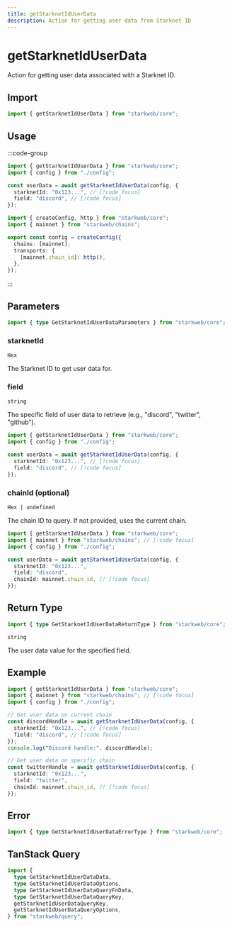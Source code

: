 ```yaml
---
title: getStarknetIdUserData
description: Action for getting user data from Starknet ID
---
```


# getStarknetIdUserData

Action for getting user data associated with a Starknet ID.

## Import

```ts
import { getStarknetIdUserData } from "starkweb/core";
```

## Usage

:::code-group

```ts [index.ts]
import { getStarknetIdUserData } from "starkweb/core";
import { config } from "./config";

const userData = await getStarknetIdUserData(config, {
  starknetId: "0x123...", // [!code focus]
  field: "discord", // [!code focus]
});
```

```ts [config.ts]
import { createConfig, http } from "starkweb/core";
import { mainnet } from "starkweb/chains";

export const config = createConfig({
  chains: [mainnet],
  transports: {
    [mainnet.chain_id]: http(),
  },
});
```

:::

## Parameters

```ts
import { type GetStarknetIdUserDataParameters } from "starkweb/core";
```

### starknetId

`Hex`

The Starknet ID to get user data for.

### field

`string`

The specific field of user data to retrieve (e.g., "discord", "twitter", "github").

```ts [index.ts]
import { getStarknetIdUserData } from "starkweb/core";
import { config } from "./config";

const userData = await getStarknetIdUserData(config, {
  starknetId: "0x123...", // [!code focus]
  field: "discord", // [!code focus]
});
```

### chainId (optional)

`Hex | undefined`

The chain ID to query. If not provided, uses the current chain.

```ts [index.ts]
import { getStarknetIdUserData } from "starkweb/core";
import { mainnet } from "starkweb/chains"; // [!code focus]
import { config } from "./config";

const userData = await getStarknetIdUserData(config, {
  starknetId: "0x123...",
  field: "discord",
  chainId: mainnet.chain_id, // [!code focus]
});
```

## Return Type

```ts
import { type GetStarknetIdUserDataReturnType } from "starkweb/core";
```

`string`

The user data value for the specified field.

## Example

```ts [example.ts]
import { getStarknetIdUserData } from "starkweb/core";
import { mainnet } from "starkweb/chains"; // [!code focus]
import { config } from "./config";

// Get user data on current chain
const discordHandle = await getStarknetIdUserData(config, {
  starknetId: "0x123...", // [!code focus]
  field: "discord", // [!code focus]
});
console.log("Discord handle:", discordHandle);

// Get user data on specific chain
const twitterHandle = await getStarknetIdUserData(config, {
  starknetId: "0x123...",
  field: "twitter",
  chainId: mainnet.chain_id, // [!code focus]
});
```

## Error

```ts
import { type GetStarknetIdUserDataErrorType } from "starkweb/core";
```

## TanStack Query

```ts
import {
  type GetStarknetIdUserDataData,
  type GetStarknetIdUserDataOptions,
  type GetStarknetIdUserDataQueryFnData,
  type GetStarknetIdUserDataQueryKey,
  getStarknetIdUserDataQueryKey,
  getStarknetIdUserDataQueryOptions,
} from "starkweb/query";
```
